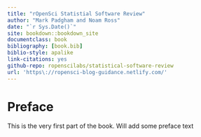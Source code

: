 ```yaml
--- 
title: "rOpenSci Statistial Software Review"
author: "Mark Padgham and Noam Ross"
date: "`r Sys.Date()`"
site: bookdown::bookdown_site
documentclass: book
bibliography: [book.bib]
biblio-style: apalike
link-citations: yes
github-repo: ropenscilabs/statistical-software-review
url: 'https\://ropensci-blog-guidance.netlify.com/'
---
```


# Preface {-}

This is the very first part of the book. Will add some preface text
